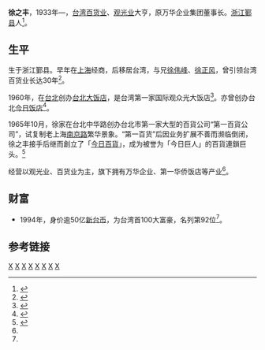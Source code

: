 '''徐之丰'''，1933年—，[[台湾|台湾]][[零售业|百货业]]、[[旅游业|观光业]]大亨，原万华企业集团董事长。[[浙江|浙江]][[鄞县|鄞县]]人<ref name="Xuzhifeng">{{cite web|url=http://search.huaxia.com/s.jsp?iDocId=506320|title=徐之丰|publisher=华夏经纬|time=2014-01-05 16:33|deadurl=yes|archiveurl=https://web.archive.org/web/20140601011421/http://search.huaxia.com/s.jsp?iDocId=506320|archivedate=2014-06-01}}</ref>。

==生平==

生于浙江鄞县。早年在[[上海|上海]]经商，后移居台湾，与兄[[徐伟峰|徐伟峰]]、[[徐正风|徐正风]]，曾引领台湾百货业长达30年<ref>{{cite web |url=http://www.sjz5.com/read/183301 |title=双城故事（6） |date=2014-01-05 }}{{dead link|date=2018年2月 |bot=InternetArchiveBot |fix-attempted=yes }}</ref>。

1960年，在[[台北|台北]]创办[[台北大饭店|台北大饭店]]，是台湾第一家国际观众光大饭店<ref>{{cite web|url=http://zh.cnnb.com.cn/zhnews405/zhscj/cbjs/20060907211457-5.htm |title=宁波商帮 百年之最 |publisher=镇海新闻网 |date=2006-09-07}}</ref>。亦曾创办台北[[今日饭店|今日饭店]]<ref>{{cite web|url=http://mil.eastday.com/epublish/gb/paper451/1/class045100001/hwz991495.htm|title=宁波帮：一个传奇的神话|publisher=东方旅游|deadurl=yes|archiveurl=https://web.archive.org/web/20140601005318/http://mil.eastday.com/epublish/gb/paper451/1/class045100001/hwz991495.htm|archivedate=2014-06-01}}</ref>。

1965年10月，徐家在台北中华路创办台北市第一家大型的百貨公司“第一百貨公司”，试复制老上海[[南京路|南京路]]繁华景象。“第一百货”后因业务扩展不善而濒临倒闭，徐之丰接手后继而創立了「[[今日百貨|今日百貨]]」，成为被誉为「今日巨人」的百貨連鎖巨头。<ref>{{cite web |url=http://taipeisomethings.blogspot.co.uk/2012/08/sogo.html |title=從菊元百貨到SOGO百貨 -- 看台北百貨公司的變遷 |publisher=台北事 |date=2012年8月1日星期三 |access-date=2014年5月31日 |archive-date=2016年11月3日 |archive-url=https://web.archive.org/web/20161103195221/http://taipeisomethings.blogspot.co.uk/2012/08/sogo.html }}</ref>

经营以观光业、百货业为主，旗下拥有万华企业、第一华侨饭店等产业<ref name="Xuzhifeng"/>。

==财富==
* 1994年，身价逾50亿[[新台币|新台币]]，为台湾首100大富豪，名列第92位<ref name="Xuzhifeng"/>。

==参考链接==
{{reflist|2}} 

[[Category:1933年出生|X]]
[[Category:鄞县人|X]]
[[Category:中国商人|X]]
[[Category:中国企业家|X]]
[[Category:台湾战后宁波移民|X]]
[[Category:台湾企业家|X]]
[[Category:台灣企業家|X]]
[[Category:宁波商帮|X]]